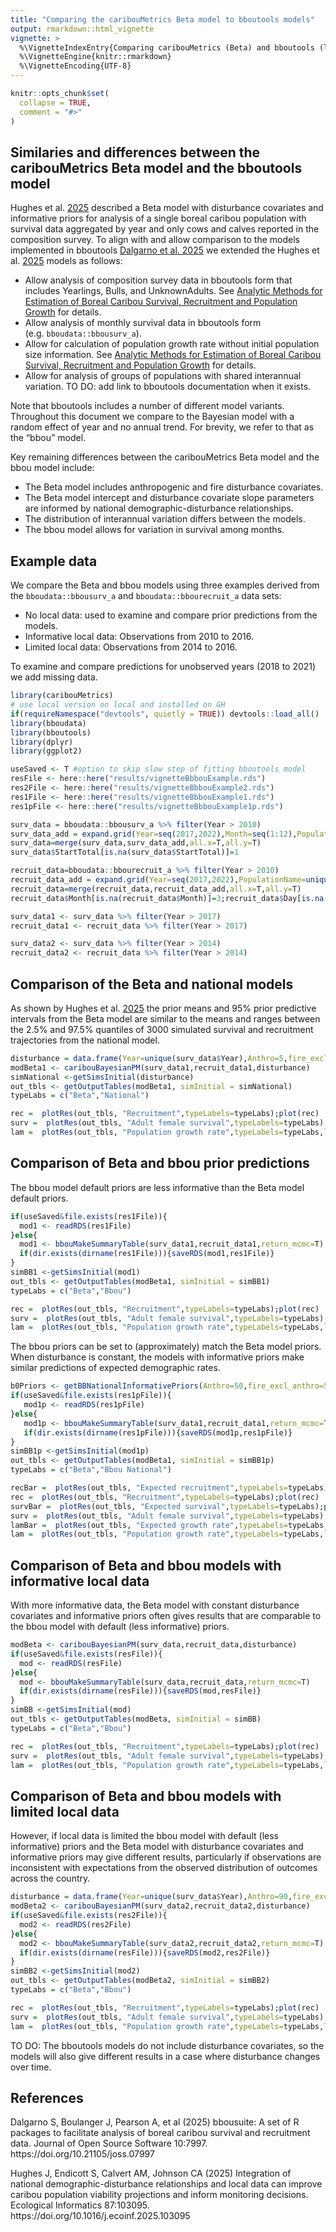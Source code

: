 ```yaml
---
title: "Comparing the caribouMetrics Beta model to bboutools models"
output: rmarkdown::html_vignette
vignette: >
  %\VignetteIndexEntry{Comparing caribouMetrics (Beta) and bboutools (logistic) Bayesian models }
  %\VignetteEngine{knitr::rmarkdown}
  %\VignetteEncoding{UTF-8}
---
```


```r
knitr::opts_chunk$set(
  collapse = TRUE,
  comment = "#>"
)
```

## Similaries and differences between the caribouMetrics Beta model and the bboutools model

Hughes et al. [2025](https://doi.org/10.1016/j.ecoinf.2025.103095) described a Beta model with disturbance covariates and informative priors for analysis of a single boreal caribou population with survival data aggregated by year and only cows and calves reported in the composition survey. To align with and allow comparison to the models implemented in bboutools [Dalgarno et al. 2025]( https://doi.org/10.21105/joss.07997) we extended the Hughes et al. [2025](https://doi.org/10.1016/j.ecoinf.2025.103095) models as follows: 

* Allow analysis of composition survey data in bboutools form that includes Yearlings, Bulls, and UnknownAdults. See [Analytic Methods for Estimation of Boreal Caribou Survival, Recruitment and Population Growth](https://poissonconsulting.github.io/bboutools/articles/methods.html) for details.
* Allow analysis of monthly survival data in bboutools form (e.g. `bboudata::bbousurv_a`).
* Allow for calculation of population growth rate without initial population size information. See [Analytic Methods for Estimation of Boreal Caribou Survival, Recruitment and Population Growth](https://poissonconsulting.github.io/bboutools/articles/methods.html) for details.
* Allow for analysis of groups of populations with shared interannual variation. TO DO: add link to bboutools documentation when it exists.

Note that bboutools includes a number of different model variants. Throughout this document we compare to the Bayesian model with a random effect of year and no annual trend. For brevity, we refer to that as the "bbou" model.

Key remaining differences between the caribouMetrics Beta model and the bbou model include:

* The Beta model includes anthropogenic and fire disturbance covariates.
* The Beta model intercept and disturbance covariate slope parameters are informed by national demographic-disturbance relationships.
* The distribution of interannual variation differs between the models.
* The bbou model allows for variation in survival among months.

## Example data

We compare the Beta and bbou models using three examples derived from the `bboudata::bbousurv_a` and `bboudata::bbourecruit_a` data sets:

* No local data: used to examine and compare prior predictions from the models.
* Informative local data: Observations from 2010 to 2016.
* Limited local data: Observations from 2014 to 2016.

To examine and compare predictions for unobserved years (2018 to 2021) we add missing data.

```r
library(caribouMetrics)
# use local version on local and installed on GH
if(requireNamespace("devtools", quietly = TRUE)) devtools::load_all()
library(bboudata)
library(bboutools)
library(dplyr)
library(ggplot2)

useSaved <- T #option to skip slow step of fitting bboutools model
resFile <- here::here("results/vignetteBbbouExample.rds")
res2File <- here::here("results/vignetteBbbouExample2.rds")
res1File <- here::here("results/vignetteBbbouExample1.rds")
res1pFile <- here::here("results/vignetteBbbouExample1p.rds")

surv_data = bboudata::bbousurv_a %>% filter(Year > 2010)
surv_data_add = expand.grid(Year=seq(2017,2022),Month=seq(1:12),PopulationName=unique(surv_data$PopulationName))
surv_data=merge(surv_data,surv_data_add,all.x=T,all.y=T)
surv_data$StartTotal[is.na(surv_data$StartTotal)]=1

recruit_data=bboudata::bbourecruit_a %>% filter(Year > 2010)
recruit_data_add = expand.grid(Year=seq(2017,2022),PopulationName=unique(recruit_data$PopulationName))
recruit_data=merge(recruit_data,recruit_data_add,all.x=T,all.y=T)
recruit_data$Month[is.na(recruit_data$Month)]=3;recruit_data$Day[is.na(recruit_data$Day)]=15

surv_data1 <- surv_data %>% filter(Year > 2017)
recruit_data1 <- recruit_data %>% filter(Year > 2017)

surv_data2 <- surv_data %>% filter(Year > 2014)
recruit_data2 <- recruit_data %>% filter(Year > 2014)
```

## Comparison of the Beta and national models

As shown by Hughes et al. [2025](https://doi.org/10.1016/j.ecoinf.2025.103095) the prior means and 95% prior predictive intervals from the Beta model are similar to the means and ranges between the 2.5% and 97.5% quantiles of 3000 simulated survival and recruitment trajectories from the national model.

```r
disturbance = data.frame(Year=unique(surv_data$Year),Anthro=5,fire_excl_anthro=1)
modBeta1 <- caribouBayesianPM(surv_data1,recruit_data1,disturbance)
simNational <-getSimsInitial(disturbance) 
out_tbls <- getOutputTables(modBeta1, simInitial = simNational)
typeLabs = c("Beta","National")
```

```r
rec =  plotRes(out_tbls, "Recruitment",typeLabels=typeLabs);plot(rec)
surv =  plotRes(out_tbls, "Adult female survival",typeLabels=typeLabs);plot(surv)
lam =  plotRes(out_tbls, "Population growth rate",typeLabels=typeLabs,lowBound=0.5,highBound=1.5);plot(lam)
```

## Comparison of Beta and bbou prior predictions

The bbou model default priors are less informative than the Beta model default priors.
```r
if(useSaved&file.exists(res1File)){
  mod1 <- readRDS(res1File)
}else{
  mod1 <- bbouMakeSummaryTable(surv_data1,recruit_data1,return_mcmc=T)
  if(dir.exists(dirname(res1File))){saveRDS(mod1,res1File)}
}
simBB1 <-getSimsInitial(mod1) 
out_tbls <- getOutputTables(modBeta1, simInitial = simBB1)
typeLabs = c("Beta","Bbou")
```

```r
rec =  plotRes(out_tbls, "Recruitment",typeLabels=typeLabs);plot(rec)
surv =  plotRes(out_tbls, "Adult female survival",typeLabels=typeLabs);plot(surv)
lam =  plotRes(out_tbls, "Population growth rate",typeLabels=typeLabs,lowBound=0,highBound=2);plot(lam)
```

The bbou priors can be set to (approximately) match the Beta model priors. When disturbance is constant, the models with informative priors make similar predictions of expected demographic rates. 

```r
b0Priors <- getBBNationalInformativePriors(Anthro=50,fire_excl_anthro=5,month=T)
if(useSaved&file.exists(res1pFile)){
   mod1p <- readRDS(res1pFile)
}else{
   mod1p <- bbouMakeSummaryTable(surv_data1,recruit_data1,return_mcmc=T,priors=b0Priors)
   if(dir.exists(dirname(res1pFile))){saveRDS(mod1p,res1pFile)}
}
simBB1p <-getSimsInitial(mod1p)
out_tbls <- getOutputTables(modBeta1, simInitial = simBB1p)
typeLabs = c("Beta","Bbou National")
```

```r
recBar =  plotRes(out_tbls, "Expected recruitment",typeLabels=typeLabs);plot(recBar)
rec =  plotRes(out_tbls, "Recruitment",typeLabels=typeLabs);plot(rec)
survBar =  plotRes(out_tbls, "Expected survival",typeLabels=typeLabs);plot(survBar)
surv =  plotRes(out_tbls, "Adult female survival",typeLabels=typeLabs);plot(surv)
lamBar =  plotRes(out_tbls, "Expected growth rate",typeLabels=typeLabs,lowBound=0,highBound=2);plot(lamBar)
lam =  plotRes(out_tbls, "Population growth rate",typeLabels=typeLabs,lowBound=0,highBound=2);plot(lam)
```

## Comparison of Beta and bbou models with informative local data

With more informative data, the Beta model with constant disturbance covariates and informative priors often gives results that are comparable to the bbou model with default (less informative) priors.
```r
modBeta <- caribouBayesianPM(surv_data,recruit_data,disturbance)
if(useSaved&file.exists(resFile)){
  mod <- readRDS(resFile)
}else{
  mod <- bbouMakeSummaryTable(surv_data,recruit_data,return_mcmc=T)
  if(dir.exists(dirname(resFile))){saveRDS(mod,resFile)}
}
simBB <-getSimsInitial(mod) 
out_tbls <- getOutputTables(modBeta, simInitial = simBB)
typeLabs = c("Beta","Bbou")
```

```r
rec =  plotRes(out_tbls, "Recruitment",typeLabels=typeLabs);plot(rec)
surv =  plotRes(out_tbls, "Adult female survival",typeLabels=typeLabs);plot(surv)
lam =  plotRes(out_tbls, "Population growth rate",typeLabels=typeLabs,lowBound=0.5,highBound=1.5);plot(lam)
```

## Comparison of Beta and bbou models with limited local data

However, if local data is limited the bbou model with default (less informative) priors and the Beta model 
with disturbance covariates and informative priors may give different results, particularly if 
observations are inconsistent with expectations from the observed distribution of outcomes across the country.
```r
disturbance = data.frame(Year=unique(surv_data$Year),Anthro=90,fire_excl_anthro=5)
modBeta2 <- caribouBayesianPM(surv_data2,recruit_data2,disturbance)
if(useSaved&file.exists(res2File)){
  mod2 <- readRDS(res2File)
}else{
  mod2 <- bbouMakeSummaryTable(surv_data2,recruit_data2,return_mcmc=T)
  if(dir.exists(dirname(resFile))){saveRDS(mod2,res2File)}
}
simBB2 <-getSimsInitial(mod2) 
out_tbls <- getOutputTables(modBeta2, simInitial = simBB2)
typeLabs = c("Beta","Bbou")
```

```r
rec =  plotRes(out_tbls, "Recruitment",typeLabels=typeLabs);plot(rec)
surv =  plotRes(out_tbls, "Adult female survival",typeLabels=typeLabs);plot(surv)
lam =  plotRes(out_tbls, "Population growth rate",typeLabels=typeLabs,lowBound=0.5,highBound=1.5);plot(lam)
```

TO DO: The bboutools models do not include disturbance covariates, so the models will also give different results in a case where disturbance changes over time.

## References
Dalgarno S, Boulanger J, Pearson A, et al (2025) bbousuite: A set of R packages to facilitate analysis of boreal caribou survival and recruitment data. Journal of Open Source Software 10:7997. https://doi.org/10.21105/joss.07997

Hughes J, Endicott S, Calvert AM, Johnson CA (2025) Integration of national demographic-disturbance relationships and local data can improve caribou population viability projections and inform monitoring decisions. Ecological Informatics 87:103095. https://doi.org/10.1016/j.ecoinf.2025.103095




